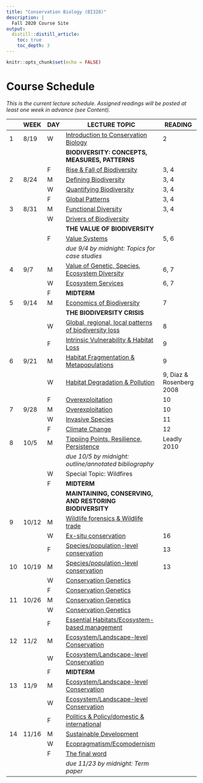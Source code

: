 ```yaml
---
title: "Conservation Biology (BI328)"
description: |
  Fall 2020 Course Site
output:
  distill::distill_article:
    toc: true
    toc_depth: 3
---
```


```r

knitr::opts_chunk$set(echo = FALSE)

```

# Course Schedule

*This is the current lecture schedule. Assigned readings will be posted at least one week in advance (see Content).*

::: l-body

| | WEEK  |DAY| LECTURE TOPIC                                                              | READING
|-|-------|---|----------------------------------------------------------------------------|------------
|1|	8/19  |	W	| [Introduction to Conservation Biology](https://bi328.netlify.app/lect_1)                | 2
|	|	      |   | **BIODIVERSITY: CONCEPTS, MEASURES, PATTERNS**                                          |
| |       | F	| [Rise & Fall of Biodiversity](https://bi328.netlify.app/lect_2)                         | 3, 4
|2|	8/24	| M |	[Defining Biodiversity](https://bi328.netlify.app/lect_2)                               | 3, 4
| |       |	W |	[Quantifying Biodiversity](https://bi328.netlify.app/lect_2)                            | 3, 4
| |       | F	| [Global Patterns](https://bi328.netlify.app/lect_2)                                     | 3, 4
|3| 8/31	| M	| [Functional Diversity](https://bi328.netlify.app/lect_2)                                | 3, 4
| |       | W	| [Drivers of Biodiversity](https://bi328.netlify.app/lect_3)                             | 
|	|	      |   | **THE VALUE OF BIODIVERSITY**	                                                          |
| |       | F	| [Value Systems](https://bi328.netlify.app/lect_3)                                       | 5, 6
| |       |   | *due 9/4 by midnight: Topics for case studies*                                          |
|4| 9/7	  | M	| [Value of Genetic, Species, Ecosystem Diversity](https://bi328.netlify.app/lect_3)      | 6, 7
| |       | W	| [Ecosystem Services](https://bi328.netlify.app/lect_3)                                  | 6, 7
| |       | F	| **MIDTERM**	                                                                            |
|5|	9/14	| M |	[Economics of Biodiversity](https://bi328.netlify.app/lect_4)                           | 7
|	|	      |   | **THE BIODIVERSITY CRISIS**                                                             |
| |       | W	| [Global, regional, local patterns of biodiversity loss](https://bi328.netlify.app/lect_4) | 8
| |       | F	| [Intrinsic Vulnerability & Habitat Loss](https://bi328.netlify.app/lect_4)              | 9
|6|	9/21	| M	| [Habitat Fragmentation & Metapopulations](https://bi328.netlify.app/lect_4)             | 9
| |       | W	| [Habitat Degradation & Pollution](https://bi328.netlify.app/lect_4)                     | 9, Diaz & Rosenberg 2008
| |       | F	| [Overexploitation](https://bi328.netlify.app/lect_4)                                    | 10
|7|	9/28	| M	| [Overexploitation](https://bi328.netlify.app/lect_4)                                    | 10
| |       | W	| [Invasive Species](https://bi328.netlify.app/lect_4)                                    | 11
| |       | F	| [Climate Change](https://bi328.netlify.app/lect_4)                                      | 12
|8| 10/5  | M	| [Tippiing Points, Resilience, Persistence](https://bi328.netlify.app/lect_4)            | Leadly 2010
| |       |   | *due 10/5 by midnight: outline/annotated bibliography*                                  |
| |       | W |	Special Topic: Wildfires                                                                |
| |       | F	| **MIDTERM**                                                                             |
|	|	      |   | **MAINTAINING, CONSERVING, AND RESTORING BIODIVERSITY**	                                |
|9|	10/12 |	M	| [Wildlife forensics & Wildlife trade](https://bi328.netlify.app/lect_5)                 | 
| |       | W	| [Ex-situ conservation](https://bi328.netlify.app/lect_5)                                | 16
| |       | F	| [Species/population-level conservation](https://bi328.netlify.app/lect_5)               | 13
|10| 10/19| M |	[Species/population-level conservation](https://bi328.netlify.app/lect_5)               | 13
| |       | W |	[Conservation Genetics](https://bi328.netlify.app/)                              |
| |       | F |	[Conservation Genetics](https://bi328.netlify.app/)                              |
|11| 10/26| M |	[Conservation Genetics](https://bi328.netlify.app/)                              |
| |       | W |	[Conservation Genetics](https://bi328.netlify.app/)                                    |
| |       | F |	[Essential Habitats/Ecosystem-based management](https://bi328.netlify.app/)    |
|12| 11/2 | M	| [Ecosystem/Landscape-level Conservation](https://bi328.netlify.app/)  |
| |       | W	| [Ecosystem/Landscape-level Conservation](https://bi328.netlify.app/)  |
| |       | F	| **MIDTERM**	                                                                            |
|13| 11/9 |	M	| [Ecosystem/Landscape-level Conservation](https://bi328.netlify.app/)   |
| |       | W	| [Ecosystem/Landscape-level Conservation](https://bi328.netlify.app/)   |
| |       | F	| [Politics & Policy/domestic & international](https://bi328.netlify.app/)         |
|14| 11/16| M	| [Sustainable Development](https://bi328.netlify.app/)                            |
| |       | W |	[Ecopragmatism/Ecomodernism](https://bi328.netlify.app/)                         |
| |       | F |	[The final word](https://bi328.netlify.app/)                                     |
| |       |   | *due 11/23 by midnight: Term paper*                                              |

:::

